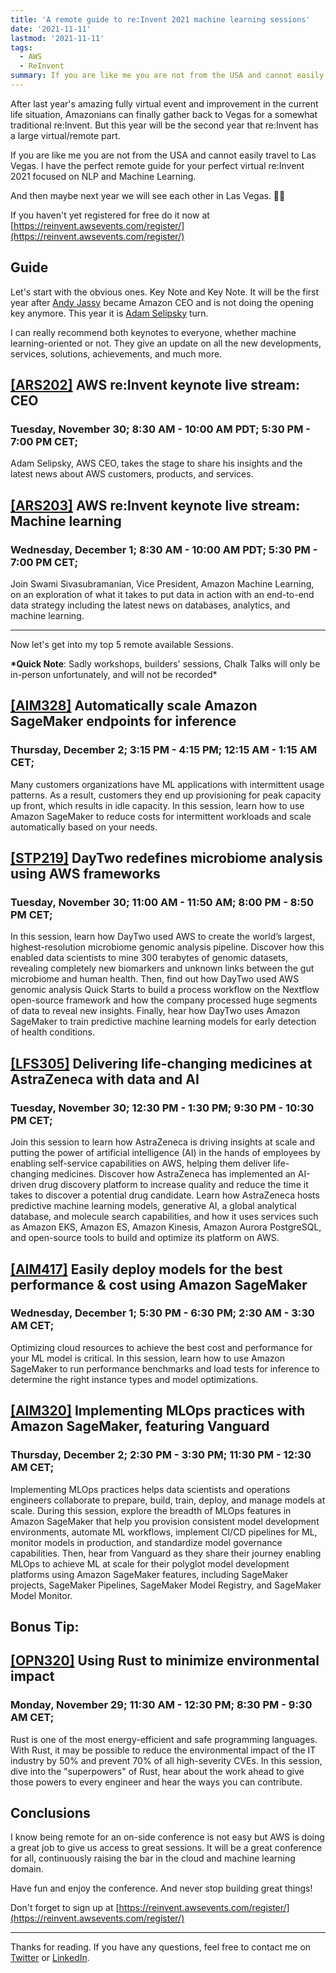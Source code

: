 ```yaml
---
title: 'A remote guide to re:Invent 2021 machine learning sessions'
date: '2021-11-11'
lastmod: '2021-11-11'
tags:
  - AWS
  - ReInvent
summary: If you are like me you are not from the USA and cannot easily travel to Las Vegas. I have the perfect remote guide for your perfect virtual re:Invent 2021 focused on NLP and Machine Learning.
---
```


After last year's amazing fully virtual event and improvement in the current life situation, Amazonians can finally gather back to Vegas for a somewhat traditional re:Invent. But this year will be the second year that re:Invent has a large virtual/remote part.

If you are like me you are not from the USA and cannot easily travel to Las Vegas. I have the perfect remote guide for your perfect virtual re:Invent 2021 focused on NLP and Machine Learning.

And then maybe next year we will see each other in Las Vegas. 🤞🏻

If you haven't yet registered for free do it now at [https://reinvent.awsevents.com/register/](https://reinvent.awsevents.com/register/)

## Guide

Let's start with the obvious ones. Key Note and Key Note. It will be the first year after [Andy Jassy](https://de.wikipedia.org/wiki/Andy_Jassy) became Amazon CEO and is not doing the opening key anymore. This year it is [Adam Selipsky](https://www.linkedin.com/in/adamselipsky) turn.

I can really recommend both keynotes to everyone, whether machine learning-oriented or not. They give an update on all the new developments, services, solutions, achievements, and much more.

## [[ARS202]](https://reinvent.awsevents.com/keynotes/) **AWS re:Invent keynote live stream: CEO**

### Tuesday, November 30; 8:30 AM - 10:00 AM PDT; 5:30 PM - 7:00 PM CET;

Adam Selipsky, AWS CEO, takes the stage to share his insights and the latest news about AWS customers, products, and services.

## [[ARS203]](https://reinvent.awsevents.com/keynotes/) **AWS re:Invent keynote live stream: Machine learning**

### Wednesday, December 1; 8:30 AM - 10:00 AM PDT; 5:30 PM - 7:00 PM CET;

Join Swami Sivasubramanian, Vice President, Amazon Machine Learning, on an exploration of what it takes to put data in action with an end-to-end data strategy including the latest news on databases, analytics, and machine learning.

---

Now let's get into my top 5 remote available Sessions.

**\*Quick Note**: Sadly workshops, builders' sessions, Chalk Talks will only be in-person unfortunately, and will not be recorded\*

## [[AIM328]](https://www.google.com/calendar/render?action=TEMPLATE&text=AIM328%2509Automatically%2520scale%2520Amazon%2520SageMaker%2520endpoints%2520for%2520inference&location=Level%25203%252C%2520Lido%25203006%252C%2520The%2520Venetian&details=Many%2520customers%2520organizations%2520have%2520ML%2520applications%2520with%2520intermittent%2520usage%2520patterns.%2520As%2520a%2520result%252C%2520customers%2520they%2520end%2520up%2520provisioning%2520for%2520peak%2520capacity%2520up%2520front%252C%2520which%2520results%2520in%2520idle%2520capacity.%2520In%2520this%2520session%252C%2520learn%2520how%2520to%2520use%2520Amazon%2520SageMaker%2520to%2520reduce%2520costs%2520for%2520intermittent%2520workloads%2520and%2520scale%2520automatically%2520based%2520on%2520your%2520needs.&dates=20211202T231500Z%252F20211203T001500Z) **Automatically scale Amazon SageMaker endpoints for inference**

### Thursday, December 2; 3:15 PM - 4:15 PM; 12:15 AM - 1:15 AM CET;

Many customers organizations have ML applications with intermittent usage patterns. As a result, customers they end up provisioning for peak capacity up front, which results in idle capacity. In this session, learn how to use Amazon SageMaker to reduce costs for intermittent workloads and scale automatically based on your needs.

## [[STP219]](https://portal.awsevents.com/events/reInvent2021/dashboard/event/sessions) **DayTwo redefines microbiome analysis using AWS frameworks**

### Tuesday, November 30; 11:00 AM - 11:50 AM; 8:00 PM - 8:50 PM CET;

In this session, learn how DayTwo used AWS to create the world’s largest, highest-resolution microbiome genomic analysis pipeline. Discover how this enabled data scientists to mine 300 terabytes of genomic datasets, revealing completely new biomarkers and unknown links between the gut microbiome and human health. Then, find out how DayTwo used AWS genomic analysis Quick Starts to build a process workflow on the Nextflow open-source framework and how the company processed huge segments of data to reveal new insights. Finally, hear how DayTwo uses Amazon SageMaker to train predictive machine learning models for early detection of health conditions.

## [[LFS305]](https://portal.awsevents.com/events/reInvent2021/dashboard/event/sessions) **Delivering life-changing medicines at AstraZeneca with data and AI**

### Tuesday, November 30; 12:30 PM - 1:30 PM; 9:30 PM - 10:30 PM CET;

Join this session to learn how AstraZeneca is driving insights at scale and putting the power of artificial intelligence (AI) in the hands of employees by enabling self-service capabilities on AWS, helping them deliver life-changing medicines. Discover how AstraZeneca has implemented an AI-driven drug discovery platform to increase quality and reduce the time it takes to discover a potential drug candidate. Learn how AstraZeneca hosts predictive machine learning models, generative AI, a global analytical database, and molecule search capabilities, and how it uses services such as Amazon EKS, Amazon ES, Amazon Kinesis, Amazon Aurora PostgreSQL, and open-source tools to build and optimize its platform on AWS.

## [[AIM417]](https://portal.awsevents.com/events/reInvent2021/dashboard/event/sessions) **Easily deploy models for the best performance & cost using Amazon SageMaker**

### Wednesday, December 1; 5:30 PM - 6:30 PM; 2:30 AM - 3:30 AM CET;

Optimizing cloud resources to achieve the best cost and performance for your ML model is critical. In this session, learn how to use Amazon SageMaker to run performance benchmarks and load tests for inference to determine the right instance types and model optimizations.

## [[AIM320]](https://portal.awsevents.com/events/reInvent2021/dashboard/event/sessions) **Implementing MLOps practices with Amazon SageMaker, featuring Vanguard**

### Thursday, December 2; 2:30 PM - 3:30 PM; 11:30 PM - 12:30 AM CET;

Implementing MLOps practices helps data scientists and operations engineers collaborate to prepare, build, train, deploy, and manage models at scale. During this session, explore the breadth of MLOps features in Amazon SageMaker that help you provision consistent model development environments, automate ML workflows, implement CI/CD pipelines for ML, monitor models in production, and standardize model governance capabilities. Then, hear from Vanguard as they share their journey enabling MLOps to achieve ML at scale for their polyglot model development platforms using Amazon SageMaker features, including SageMaker projects, SageMaker Pipelines, SageMaker Model Registry, and SageMaker Model Monitor.

## Bonus Tip:

## [[OPN320]](https://portal.awsevents.com/events/reInvent2021/dashboard/event/sessions) **Using Rust to minimize environmental impact**

### Monday, November 29; 11:30 AM - 12:30 PM; 8:30 PM - 9:30 AM CET;

Rust is one of the most energy-efficient and safe programming languages. With Rust, it may be possible to reduce the environmental impact of the IT industry by 50% and prevent 70% of all high-severity CVEs. In this session, dive into the "superpowers" of Rust, hear about the work ahead to give those powers to every engineer and hear the ways you can contribute.

## Conclusions

I know being remote for an on-side conference is not easy but AWS is doing a great job to give us access to great sessions. It will be a great conference for all, continuously raising the bar in the cloud and machine learning domain.

Have fun and enjoy the conference. And never stop building great things!

Don't forget to sign up at [https://reinvent.awsevents.com/register/](https://reinvent.awsevents.com/register/)

---

Thanks for reading. If you have any questions, feel free to contact me on [Twitter](https://twitter.com/_philschmid) or [LinkedIn](https://www.linkedin.com/in/philipp-schmid-a6a2bb196/).
